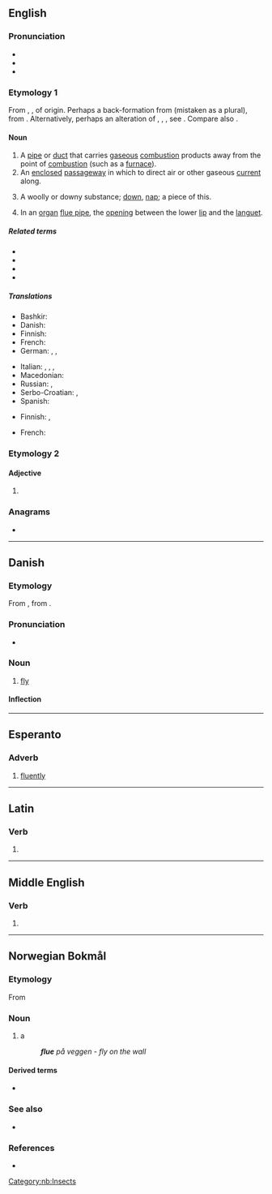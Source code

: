 ==English==

===Pronunciation===
* {{IPA|/fluː/|lang=en}}
* {{rhymes|uː|lang=en}}
* {{homophones|lang=en|flew|flu}}

===Etymology 1===
From {{inh|en|enm|flue}}, {{m|enm|flewe|t=mouthpiece of a hunting horn}}, of {{unk|lang=en|title=uncertain}} origin. Perhaps a back-formation from {{der|en|enm|*flews}} (mistaken as a plural), from {{der|en|ang|flēwsa|t=a flow, flowing, flux}}. Alternatively, perhaps an alteration of {{der|en|enm|floute}}, {{m|enm|fleute}}, {{m|enm|flote|t=a pipe}}, see {{cog|en|flute}}. Compare also {{cog|dum|vloegh|t=groove, channel, flute of a fluted column}}.

====Noun====
{{en-noun}}

# A [[pipe]] or [[duct]] that carries [[gaseous]] [[combustion]] products away from the point of [[combustion]] (such as a [[furnace]]).
# An [[enclosed]] [[passageway]] in which to direct air or other gaseous [[current]] along.
# {{lb|en|obsolete|countable|and|uncountable}} A woolly or downy substance; [[down]], [[nap]]; a piece of this.
# In an [[organ]] [[flue pipe]], the [[opening]] between the lower [[lip]] and the [[languet]].

=====Related terms=====
* {{l|en|flue gas}}
* {{l|en|flue pipe}}
* {{l|en|open flue}}
* {{l|en|balanced flue}}

=====Translations=====
{{trans-top|pipe that carries gaseous combustion products away from their origin}}
* Bashkir: {{t|ba|мөрйә|sc=Cyrl}}
* Danish: {{t|da|røgrør|n}}
* Finnish: {{t+|fi|savukanava}}
* French: {{t+|fr|conduit|m}}
* German: {{t+|de|Abzug|m}}, {{t|de|Dunstabzug|m}}, {{t+|de|Rauchabzug|m}}
{{trans-mid}}
* Italian: {{t|it|canna fumaria|f}}, {{t|it|tubo di scarico}}, {{t+|it|condotta|f}}, {{t+|it|scarico|m}}
* Macedonian: {{t|mk|вула|f}}
* Russian: {{t+|ru|дымохо́д|m}}, {{t|ru|жарова́я труба́|f}}
* Serbo-Croatian: {{t|sh|сулундар|m|tr=sulundar}}, {{t|sh|сулунар|m|tr=sulunar}}
* Spanish: {{t+|es|tubo|m}}
{{trans-bottom}}

{{trans-top|enclosed passageway for a gas}}
* Finnish: {{t+|fi|kanava}}, {{t+|fi|putki}}
{{trans-mid}}
* French: {{t+|fr|conduit|m}}
{{trans-bottom}}

{{trans-top|opening between the lower lip and the languet}}
{{trans-mid}}
{{trans-bottom}}

===Etymology 2===

====Adjective====
{{en-adj}}

# {{lb|en|UK|dialect}} {{alt form|flew|lang=en||shallow, flat}}

===Anagrams===
* {{anagrams|en|a=eflu|fuel|fule}}

----

==Danish==

===Etymology===
From {{der|da|gmq-oda|flughæ}}, from {{der|da|non|fluga}}.

===Pronunciation===
* {{IPA|/fluːə/|[ˈfluːə]|[ˈfluːu]|lang=da}}

===Noun===
{{da-noun|n|r}}

# [[fly]]

====Inflection====
{{da-noun-infl|n|r}}

----

==Esperanto==

===Adverb===
{{eo-head}}

# [[fluently]]

----

==Latin==

===Verb===
{{la-verb-form|flue}}

# {{inflection of|fluō||2|s|pres|actv|impr|lang=la}}

----

==Middle English==

===Verb===
{{head|enm|verb}}

# {{alt form|lang=enm|flowen}}

----

==Norwegian Bokmål==
{{wikipedia|lang=no|fluer}}

===Etymology===
From {{der|nb|non|fluga}}

===Noun===
{{nb-noun-c}}

# {{lb|nb|insect}} a {{l|en|fly}}
#: '''''flue''' på veggen - fly on the wall''

====Derived terms====
* {{l|nb|fluefiske}}

===See also===
* {{l-nn|fluge}}

===References===
* {{R:The Bokmål Dictionary}}

[[Category:nb:Insects]]
